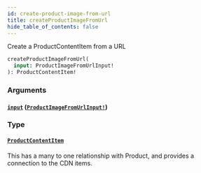```yaml
---
id: create-product-image-from-url
title: createProductImageFromUrl
hide_table_of_contents: false
---
```



Create a ProductContentItem from a URL

```graphql
createProductImageFromUrl(
  input: ProductImageFromUrlInput!
): ProductContentItem!
```


### Arguments

#### [`input`](#) ([`ProductImageFromUrlInput!`](/developers/demandhq-apis/demand-api/graphql/reference/inputs/product-image-from-url-input))




### Type

#### [`ProductContentItem`](/developers/demandhq-apis/demand-api/graphql/reference/objects/product-content-item)

This has a many to one relationship with Product, and provides a connection to the CDN items.




